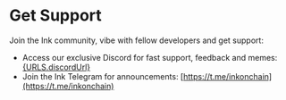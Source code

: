 
# Get Support

Join the Ink community, vibe with fellow developers and get support:

* Access our exclusive Discord for fast support, feedback and memes: <a href={URLS.discordUrl}>{URLS.discordUrl}</a>
* Join the Ink Telegram for announcements: [https://t.me/inkonchain](https://t.me/inkonchain)
